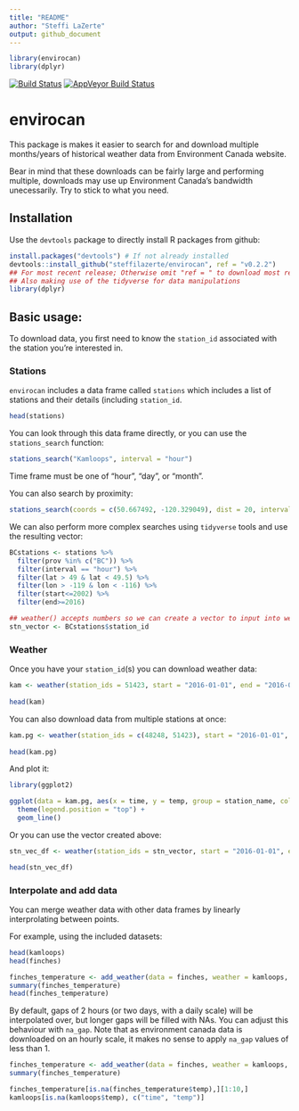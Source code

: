 ```yaml
---
title: "README"
author: "Steffi LaZerte"
output: github_document
---
```


```r
library(envirocan)
library(dplyr)
```
[![Build Status](https://travis-ci.org/steffilazerte/envirocan.svg?branch=master)](https://travis-ci.org/steffilazerte/envirocan) [![AppVeyor Build Status](https://ci.appveyor.com/api/projects/status/github/steffilazerte/envirocan?branch=master&svg=true)](https://ci.appveyor.com/project/steffilazerte/envirocan)

# envirocan

This package is makes it easier to search for and download multiple months/years of historical weather data from Environment Canada website.

Bear in mind that these downloads can be fairly large and performing multiple, downloads may use up Environment Canada's bandwidth unecessarily. Try to stick to what you need.

## Installation

Use the `devtools` package to directly install R packages from github:

```r
install.packages("devtools") # If not already installed
devtools::install_github("steffilazerte/envirocan", ref = "v0.2.2") 
## For most recent release; Otherwise omit "ref = " to download most recent version
## Also making use of the tidyverse for data manipulations
library(dplyr)
```

## Basic usage:

To download data, you first need to know the `station_id` associated with the station you're interested in.

### Stations

`envirocan` includes a data frame called `stations` which includes a list of stations and their details (including `station_id`.

```r
head(stations)
```

You can look through this data frame directly, or you can use the `stations_search` function:

```r
stations_search("Kamloops", interval = "hour")
```

Time frame must be one of "hour", "day", or "month".

You can also search by proximity:

```r
stations_search(coords = c(50.667492, -120.329049), dist = 20, interval = "hour")
```

We can also perform more complex searches using `tidyverse` tools and use the resulting vector:
```r
BCstations <- stations %>%
  filter(prov %in% c("BC")) %>%
  filter(interval == "hour") %>%
  filter(lat > 49 & lat < 49.5) %>%
  filter(lon > -119 & lon < -116) %>%
  filter(start<=2002) %>%
  filter(end>=2016)

## weather() accepts numbers so we can create a vector to input into weather:
stn_vector <- BCstations$station_id 

```

### Weather

Once you have your `station_id`(s) you can download weather data:

```r
kam <- weather(station_ids = 51423, start = "2016-01-01", end = "2016-02-15")
                    
head(kam)

```

You can also download data from multiple stations at once:

```r
kam.pg <- weather(station_ids = c(48248, 51423), start = "2016-01-01", end = "2016-02-15")
                    
head(kam.pg)
```


And plot it:

```r
library(ggplot2)

ggplot(data = kam.pg, aes(x = time, y = temp, group = station_name, colour = station_name)) +
  theme(legend.position = "top") +
  geom_line()
```

Or you can use the vector created above: 

```r
stn_vec_df <- weather(station_ids = stn_vector, start = "2016-01-01", end = "2016-02-15")

head(stn_vec_df)
```

### Interpolate and add data
You can merge weather data with other data frames by linearly interprolating between points.

For example, using the included datasets:

```r
head(kamloops)
head(finches)

finches_temperature <- add_weather(data = finches, weather = kamloops, cols = "temp")
summary(finches_temperature)
head(finches_temperature)
```

By default, gaps of 2 hours (or two days, with a daily scale) will be interpolated over, but longer gaps will be filled with NAs. You can adjust this behaviour with `na_gap`. Note that as environment canada data is downloaded on an hourly scale, it makes no sense to apply `na_gap` values of less than 1.

```r
finches_temperature <- add_weather(data = finches, weather = kamloops, cols = "temp", na_gap = 1)
summary(finches_temperature)

finches_temperature[is.na(finches_temperature$temp),][1:10,]
kamloops[is.na(kamloops$temp), c("time", "temp")]
```


